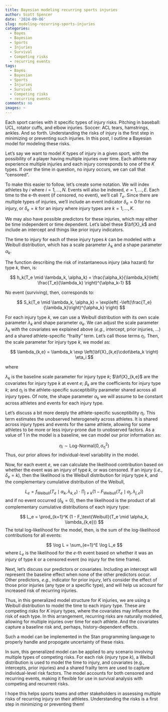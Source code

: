 ```yaml
---
title: Bayesian modeling recurring sports injuries
author: Scott Spencer
date: '2024-09-06'
slug: modeling-recurring-sports-injuries
categories:
  - Bayes
  - Bayesian
  - Sports
  - Injuries
  - Survival
  - Competing risks
  - recurring events
tags:
  - Bayes
  - Bayesian
  - Sports
  - Injuries
  - Survival
  - Competing risks
  - recurring events
comments: no
images: ~
---
```


Each sport carries with it specific types of injury risks. Pitching in baseball: UCL, rotator cuffs, and elbow injuries. Soccer: ACL tears, hamstrings, ankles. And so forth. Understanding the risks of injury is the first step in minimizing or preventing such injuries. In this post, I outline a Bayesian model for modeling these risks.  

Let's say we want to model $K$ types of injury in a given sport, with the possibility of a player having multiple injuries over time. Each athlete may experience multiple injuries and each injury corresponds to one of the $K$ types. If over the time in question, no injury occurs, we can call that "censored".

To make this easier to follow, let's create some notation. We will index athletes by $i$ where $i = 1, ...,N$. Events will also be indexed, $e = 1,...,E$. Each time to the e-th event (if censored, no event), we'll call $T_e$. Since there are multiple types of injuries, we'll include an event indicator $\delta_e = 0$ for no injury, or $\delta_e = k$ for an injury where injury types are $k = 1,...,K$.

We may also have possible predictors for these injuries, which may either be time independent or time dependent. Let's label these $\bf{X}_k$ and include an intercept and things like prior injury indicators.

The time to injury for each of these injury types $k$ can be modeled with a Weibull distribution, which has a scale parameter $\lambda_k$ and a shape parameter $\alpha_k$.

The function describing the risk of instantaneous injury (aka hazard) for type $k$, then, is:

$$
h_k(T_e \mid \lambda_k, \alpha_k) = \frac{\alpha_k}{\lambda_k}\left( \frac{T_e}{\lambda_k} \right)^{\alpha_k-1}
$$

No event (surviving), then, corresponds to:

$$
S_k(T_e \mid \lambda_k, \alpha_k) = \exp\left( -\left(\frac{T_e}{\lambda_k}\right)^{\alpha_k} \right)
$$

For each injury type $k$, we can use a Weibull distribution with its own scale parameter $\lambda_k$ and shape parameter $\alpha_k$. We can adjust the scale parameter $\lambda_k$ with the covariates we explained above (*e.g.*, intercept, prior injuries, ...) and a shared athlete-specific "frailty" term. Let's call those terms $\eta_i$. Then, the scale parameter for injury type $k$, we model as:

$$
\lambda_{k,e} = \lambda_k \exp \left(\bf{X}_{k,e}\cdot\beta_k \right) \eta_i
$$

where 

$\lambda_k$ is the baseline scale parameter for injury type $k$; $\bf{X}_{k,e}$ are the covariates for injury type $k$ at event $e$; $\beta_k$ are the coefficients for injury type $k$; and $\eta_i$ is the athlete-specific susceptibility parameter shared across all injury types. Of note, the shape parameter $\alpha_k$ we will assume to be constant across athletes and events for each injury type.

Let's discuss a bit more deeply the athlete-specific susceptibility $\eta_i$. This term estimates the unobserved heterogeneity across athletes. It is shared across injury types and events for the same athlete, allowing for some athletes to be more or less injury-prone due to unobserved factors. As a value of 1 in the model is a baseline, we can model our prior information as:

$$
\eta_i \sim \text{Log-Normal}(0, \sigma_\eta^2)
$$
Thus, our prior allows for individual-level variability in the model.

Now, for each event $e$, we can calculate the likelihood contribution based on whether the event was an injury of type $k$, or was censored. If an injury (*i.e.*, $\delta_e = k$), then the likelihood is the Weibull distribution for injury type $k$, and the complementary cumulative distribution of the Weibull, 

$$
L_e = f_\text{Weibull}(T_e \mid \alpha_k, \lambda_{k,e}) \cdot \prod_{j \ne k} (1 - F_\text{Weibull}(T_e \mid \alpha_j, \lambda_{j,e}))
$$
and if no event occurred ($\delta_k=0$), then the likelihood is the product of all complementary cumulative distributions of each injury type:

$$
L_e = \prod_{k=1}^K (1 - F_\text{Weibull}(T_e \mid \alpha_k, \lambda_{k,e}))
$$
The total log-likelihood for the model, then, is the sum of the log-likelihood contributions for all events:

$$
\log L = \sum_{e=1}^E \log L_e
$$
where $L_e$ is the likelihood for the $e$-th event based on whether it was an injury of type $k$ or a censored event (no injury for the time frame).

Next, let's discuss our predictors or covariates. Including an intercept will represent the baseline effect when none of the other predictors occur. Other predictors, *e.g.*, indicator for prior injury, let's consider the effect of those prior injuries (any type or a specific type), and will help us account for increased risk of recurring injuries.

Thus, in this generalized model structure for $K$ injuries, we are using a Weibull distribution to model the time to each injury type. These are competing risks for $K$ injury types, where the covariates may influence the risk of each type. In this arrangement, recurring risks are naturally modeled, allowing for multiple injuries over time for each athlete. And the covariates capture a baseline risk and, perhaps, history-dependent effects.

Such a model can be implemented in the Stan programming language to properly handle and propogate uncertainty of these risks. 

In sum, this generalized model can be applied to any scenario involving multiple types of competing risks. For each risk (injury type $k$), a Weibull distribution is used to model the time to injury, and covariates (e.g., intercepts, prior injuries) and a shared frailty term are used to capture individual-level risk factors. The model accounts for both censored and recurring events, making it flexible for use in survival analysis with competing and recurrent risks.

I hope this helps sports teams and other stakeholders in assessing multiple risks of recurring injury on their athletes. Understanding the risks is a first step in minimizing or preventing them!

